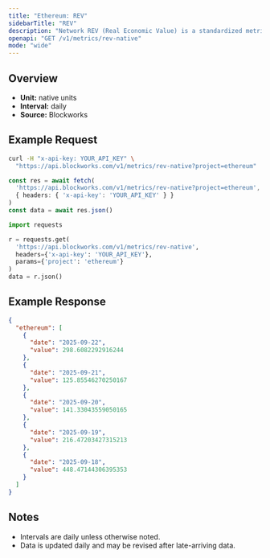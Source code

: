 ```yaml
---
title: "Ethereum: REV"
sidebarTitle: "REV"
description: "Network REV (Real Economic Value) is a standardized metric that tracks blockchain value accrual generated by user activity. REV consists of both in-protocol transaction fees and out-of-protocol tips that users pay for transaction execution, so it measures the monetary demand to transact onchain."
openapi: "GET /v1/metrics/rev-native"
mode: "wide"
---
```


## Overview

- **Unit:** native units
- **Interval:** daily
- **Source:** Blockworks

## Example Request

<CodeGroup>

```bash cURL
curl -H "x-api-key: YOUR_API_KEY" \
  "https://api.blockworks.com/v1/metrics/rev-native?project=ethereum"
```

```typescript TypeScript
const res = await fetch(
  'https://api.blockworks.com/v1/metrics/rev-native?project=ethereum',
  { headers: { 'x-api-key': 'YOUR_API_KEY' } }
)
const data = await res.json()
```

```python Python
import requests

r = requests.get(
  'https://api.blockworks.com/v1/metrics/rev-native',
  headers={'x-api-key': 'YOUR_API_KEY'},
  params={'project': 'ethereum'}
)
data = r.json()
```

</CodeGroup>

## Example Response

```json
{
  "ethereum": [
    {
      "date": "2025-09-22",
      "value": 298.6082292916244
    },
    {
      "date": "2025-09-21",
      "value": 125.85546270250167
    },
    {
      "date": "2025-09-20",
      "value": 141.33043559050165
    },
    {
      "date": "2025-09-19",
      "value": 216.47203427315213
    },
    {
      "date": "2025-09-18",
      "value": 448.47144306395353
    }
  ]
}
```

## Notes
- Intervals are daily unless otherwise noted.
- Data is updated daily and may be revised after late-arriving data.